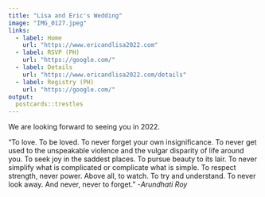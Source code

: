 ```yaml
---
title: "Lisa and Eric's Wedding"
image: "IMG_0127.jpeg"
links:
  - label: Home
    url: "https://www.ericandlisa2022.com"
  - label: RSVP (PH)
    url: "https://google.com/"
  - label: Details
    url: "https://www.ericandlisa2022.com/details"
  - label: Registry (PH)
    url: "https://google.com/"
output:
  postcards::trestles
---
```

 
We are looking forward to seeing you in 2022.

“To love. To be loved. To never forget your own insignificance. To never get used to the unspeakable violence and the vulgar disparity of life around you. To seek joy in the saddest places. To pursue beauty to its lair. To never simplify what is complicated or complicate what is simple. To respect strength, never power. Above all, to watch. To try and understand. To never look away. And never, never to forget.” -*Arundhati Roy*
